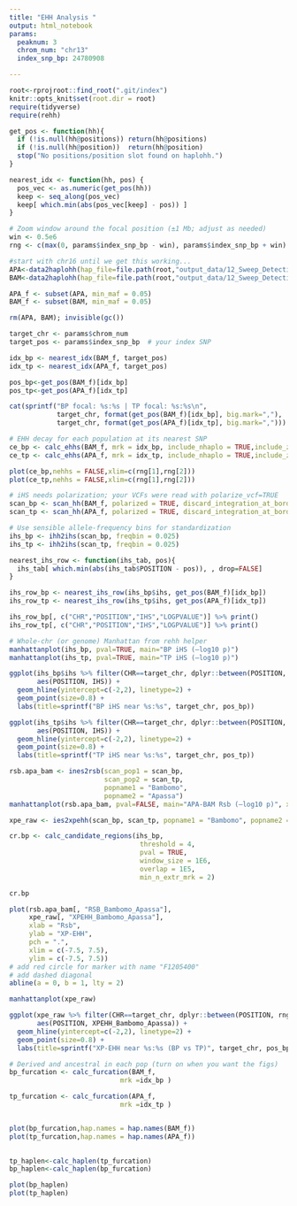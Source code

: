 ```yaml
---
title: "EHH Analysis "
output: html_notebook
params:
  peaknum: 3
  chrom_num: "chr13"
  index_snp_bp: 24780908

---
```


```r
root<-rprojroot::find_root(".git/index")
knitr::opts_knit$set(root.dir = root)
require(tidyverse)
require(rehh)
```

```r
get_pos <- function(hh){
  if (!is.null(hh@positions)) return(hh@positions)
  if (!is.null(hh@position))  return(hh@position)
  stop("No positions/position slot found on haplohh.")
}

nearest_idx <- function(hh, pos) {
  pos_vec <- as.numeric(get_pos(hh))
  keep <- seq_along(pos_vec)
  keep[ which.min(abs(pos_vec[keep] - pos)) ]
}

```

```r

# Zoom window around the focal position (±1 Mb; adjust as needed)
win <- 0.5e6
rng <- c(max(0, params$index_snp_bp - win), params$index_snp_bp + win)

#start with chr16 until we get this working...
APA<-data2haplohh(hap_file=file.path(root,"output_data/12_Sweep_Detection/APA.polarized.vcf.gz"),polarize_vcf = TRUE,chr.name=params$chrom_num)
BAM<-data2haplohh(hap_file=file.path(root,"output_data/12_Sweep_Detection/BAM.polarized.vcf.gz"),polarize_vcf = TRUE,chr.name=params$chrom_num)

APA_f <- subset(APA, min_maf = 0.05)
BAM_f <- subset(BAM, min_maf = 0.05)

rm(APA, BAM); invisible(gc())
```


```r
target_chr <- params$chrom_num
target_pos <- params$index_snp_bp  # your index SNP

idx_bp <- nearest_idx(BAM_f, target_pos)
idx_tp <- nearest_idx(APA_f, target_pos)

pos_bp<-get_pos(BAM_f)[idx_bp]
pos_tp<-get_pos(APA_f)[idx_tp]

cat(sprintf("BP focal: %s:%s | TP focal: %s:%s\n",
            target_chr, format(get_pos(BAM_f)[idx_bp], big.mark=","),
            target_chr, format(get_pos(APA_f)[idx_tp], big.mark=",")))

# EHH decay for each population at its nearest SNP
ce_bp <- calc_ehhs(BAM_f, mrk = idx_bp, include_nhaplo = TRUE,include_zero_values=TRUE)
ce_tp <- calc_ehhs(APA_f, mrk = idx_tp, include_nhaplo = TRUE,include_zero_values=TRUE)

plot(ce_bp,nehhs = FALSE,xlim=c(rng[1],rng[2]))
plot(ce_tp,nehhs = FALSE,xlim=c(rng[1],rng[2]))

```
```r
# iHS needs polarization; your VCFs were read with polarize_vcf=TRUE
scan_bp <- scan_hh(BAM_f, polarized = TRUE, discard_integration_at_border = TRUE)
scan_tp <- scan_hh(APA_f, polarized = TRUE, discard_integration_at_border = TRUE)

# Use sensible allele-frequency bins for standardization
ihs_bp <- ihh2ihs(scan_bp, freqbin = 0.025)
ihs_tp <- ihh2ihs(scan_tp, freqbin = 0.025)

nearest_ihs_row <- function(ihs_tab, pos){
  ihs_tab[ which.min(abs(ihs_tab$POSITION - pos)), , drop=FALSE]
}

ihs_row_bp <- nearest_ihs_row(ihs_bp$ihs, get_pos(BAM_f)[idx_bp])
ihs_row_tp <- nearest_ihs_row(ihs_tp$ihs, get_pos(APA_f)[idx_tp])

ihs_row_bp[, c("CHR","POSITION","IHS","LOGPVALUE")] %>% print()
ihs_row_tp[, c("CHR","POSITION","IHS","LOGPVALUE")] %>% print()

```

```r
# Whole-chr (or genome) Manhattan from rehh helper
manhattanplot(ihs_bp, pval=TRUE, main="BP iHS (–log10 p)")
manhattanplot(ihs_tp, pval=TRUE, main="TP iHS (–log10 p)")

ggplot(ihs_bp$ihs %>% filter(CHR==target_chr, dplyr::between(POSITION, rng[1], rng[2])),
       aes(POSITION, IHS)) +
  geom_hline(yintercept=c(-2,2), linetype=2) +
  geom_point(size=0.8) +
  labs(title=sprintf("BP iHS near %s:%s", target_chr, pos_bp))

ggplot(ihs_tp$ihs %>% filter(CHR==target_chr, dplyr::between(POSITION, rng[1], rng[2])),
       aes(POSITION, IHS)) +
  geom_hline(yintercept=c(-2,2), linetype=2) +
  geom_point(size=0.8) +
  labs(title=sprintf("TP iHS near %s:%s", target_chr, pos_tp))
```
```r
rsb.apa_bam <- ines2rsb(scan_pop1 = scan_bp,
                        scan_pop2 = scan_tp,
                        popname1 = "Bambomo",
                        popname2 = "Apassa")
manhattanplot(rsb.apa_bam, pval=FALSE, main="APA-BAM Rsb (–log10 p)", xlim=c(rng[1],rng[2]))
```

```r
xpe_raw <- ies2xpehh(scan_bp, scan_tp, popname1 = "Bambomo", popname2 = "Apassa")

```

```r
cr.bp <- calc_candidate_regions(ihs_bp,
                                 threshold = 4,
                                 pval = TRUE,
                                 window_size = 1E6,
                                 overlap = 1E5,
                                 min_n_extr_mrk = 2)

cr.bp

```

```r
plot(rsb.apa_bam[, "RSB_Bambomo_Apassa"],
     xpe_raw[, "XPEHH_Bambomo_Apassa"],
     xlab = "Rsb",
     ylab = "XP-EHH",
     pch = ".",
     xlim = c(-7.5, 7.5),
     ylim = c(-7.5, 7.5))
# add red circle for marker with name "F1205400"
# add dashed diagonal
abline(a = 0, b = 1, lty = 2)
```


```r
manhattanplot(xpe_raw)

ggplot(xpe_raw %>% filter(CHR==target_chr, dplyr::between(POSITION, rng[1], rng[2])),
       aes(POSITION, XPEHH_Bambomo_Apassa)) +
  geom_hline(yintercept=c(-2,2), linetype=2) +
  geom_point(size=0.8) +
  labs(title=sprintf("XP-EHH near %s:%s (BP vs TP)", target_chr, pos_bp))
```

```r
# Derived and ancestral in each pop (turn on when you want the figs)
bp_furcation <- calc_furcation(BAM_f,
                            mrk =idx_bp )

tp_furcation <- calc_furcation(APA_f,
                            mrk =idx_tp )


plot(bp_furcation,hap.names = hap.names(BAM_f))
plot(tp_furcation,hap.names = hap.names(APA_f))
  
```

```r
tp_haplen<-calc_haplen(tp_furcation)
bp_haplen<-calc_haplen(bp_furcation)

plot(bp_haplen)
plot(tp_haplen)


```
